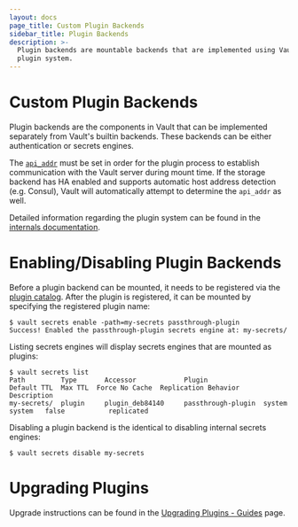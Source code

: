 ```yaml
---
layout: docs
page_title: Custom Plugin Backends
sidebar_title: Plugin Backends
description: >-
  Plugin backends are mountable backends that are implemented using Vault's
  plugin system.
---
```


# Custom Plugin Backends

Plugin backends are the components in Vault that can be implemented separately from Vault's
builtin backends. These backends can be either authentication or secrets engines.

The [`api_addr`][api_addr] must be set in order for the plugin process to establish
communication with the Vault server during mount time. If the storage backend
has HA enabled and supports automatic host address detection (e.g. Consul),
Vault will automatically attempt to determine the `api_addr` as well.

Detailed information regarding the plugin system can be found in the
[internals documentation](https://www.vaultproject.io/docs/internals/plugins.html).

# Enabling/Disabling Plugin Backends

Before a plugin backend can be mounted, it needs to be registered via the
[plugin catalog](https://www.vaultproject.io/docs/internals/plugins.html#plugin-catalog). After
the plugin is registered, it can be mounted by specifying the registered plugin name:

```text
$ vault secrets enable -path=my-secrets passthrough-plugin
Success! Enabled the passthrough-plugin secrets engine at: my-secrets/
```

Listing secrets engines will display secrets engines that are mounted as
plugins:

```text
$ vault secrets list
Path         Type       Accessor            Plugin              Default TTL  Max TTL  Force No Cache  Replication Behavior  Description
my-secrets/  plugin     plugin_deb84140     passthrough-plugin  system       system   false           replicated
```

Disabling a plugin backend is the identical to disabling internal secrets engines:

```text
$ vault secrets disable my-secrets
```

# Upgrading Plugins

Upgrade instructions can be found in the [Upgrading Plugins - Guides][upgrading_plugins]
page.

[api_addr]: /docs/configuration/index.html#api_addr
[upgrading_plugins]: /docs/upgrading/plugins.html
